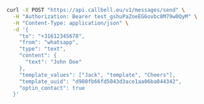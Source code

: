 ```bash
curl -X POST "https://api.callbell.eu/v1/messages/send" \
  -H "Authorization: Bearer test_gshuPaZoeEG6ovbc8M79w0QyM" \
  -H "Content-Type: application/json" \
  -d '{
    "to": "+31612345678",
    "from": "whatsapp",
    "type": "text",
    "content": {
      "text": "John Doe"
    },
    "template_values": ["Jack", "template", "Cheers"],
    "template_uuid": "d980fb66fd5043d3ace1aa06ba044342",
    "optin_contact": true
  }'
```
